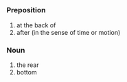 =={{en}}==
===Preposition===
#at the back of
#after (in the sense of time or motion)

===Noun===
#the rear
#bottom